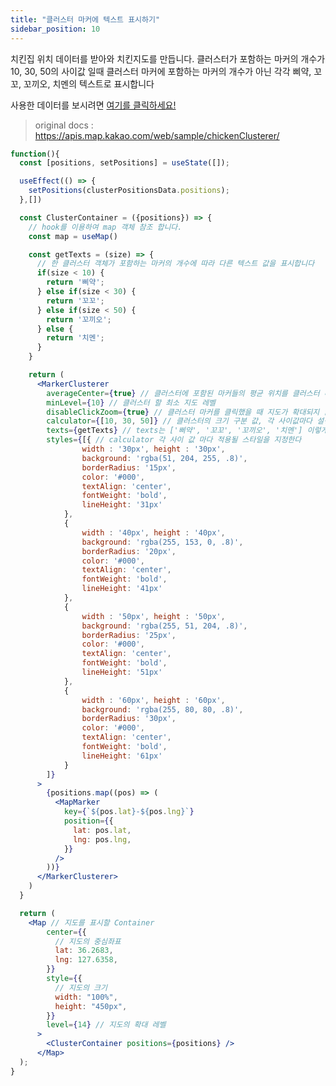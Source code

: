 ```yaml
---
title: "클러스터 마커에 텍스트 표시하기"
sidebar_position: 10
---
```


치킨집 위치 데이터를 받아와 치킨지도를 만듭니다. 클러스터가 포함하는 마커의 개수가 10, 30, 50의 사이값 일때 클러스터 마커에 포함하는 마커의 개수가 아닌 각각 삐약, 꼬꼬, 꼬끼오, 치멘의 텍스트로 표시합니다

사용한 데이터를 보시려면 [여기를 클릭하세요!](https://apis.map.kakao.com/download/web/data/chicken.json)

> original docs : https://apis.map.kakao.com/web/sample/chickenClusterer/

```jsx live
function(){
  const [positions, setPositions] = useState([]);

  useEffect(() => {
    setPositions(clusterPositionsData.positions);
  },[])

  const ClusterContainer = ({positions}) => {
    // hook를 이용하여 map 객체 참조 합니다.
    const map = useMap()

    const getTexts = (size) => {
      // 한 클러스터 객체가 포함하는 마커의 개수에 따라 다른 텍스트 값을 표시합니다
      if(size < 10) {
        return '삐약';
      } else if(size < 30) {
        return '꼬꼬';
      } else if(size < 50) {
        return '꼬끼오';
      } else {
        return '치멘';
      }
    }

    return (
      <MarkerClusterer
        averageCenter={true} // 클러스터에 포함된 마커들의 평균 위치를 클러스터 마커 위치로 설정
        minLevel={10} // 클러스터 할 최소 지도 레벨
        disableClickZoom={true} // 클러스터 마커를 클릭했을 때 지도가 확대되지 않도록 설정한다
        calculator={[10, 30, 50]} // 클러스터의 크기 구분 값, 각 사이값마다 설정된 text나 style이 적용된다
        texts={getTexts} // texts는 ['삐약', '꼬꼬', '꼬끼오', '치멘'] 이렇게 배열로도 설정할 수 있다
        styles={[{ // calculator 각 사이 값 마다 적용될 스타일을 지정한다
                width : '30px', height : '30px',
                background: 'rgba(51, 204, 255, .8)',
                borderRadius: '15px',
                color: '#000',
                textAlign: 'center',
                fontWeight: 'bold',
                lineHeight: '31px'
            },
            {
                width : '40px', height : '40px',
                background: 'rgba(255, 153, 0, .8)',
                borderRadius: '20px',
                color: '#000',
                textAlign: 'center',
                fontWeight: 'bold',
                lineHeight: '41px'
            },
            {
                width : '50px', height : '50px',
                background: 'rgba(255, 51, 204, .8)',
                borderRadius: '25px',
                color: '#000',
                textAlign: 'center',
                fontWeight: 'bold',
                lineHeight: '51px'
            },
            {
                width : '60px', height : '60px',
                background: 'rgba(255, 80, 80, .8)',
                borderRadius: '30px',
                color: '#000',
                textAlign: 'center',
                fontWeight: 'bold',
                lineHeight: '61px'
            }
        ]}
      >
        {positions.map((pos) => (
          <MapMarker
            key={`${pos.lat}-${pos.lng}`}
            position={{
              lat: pos.lat,
              lng: pos.lng,
            }}
          />
        ))}
      </MarkerClusterer>
    )
  }

  return (
    <Map // 지도를 표시할 Container
        center={{
          // 지도의 중심좌표
          lat: 36.2683,
          lng: 127.6358,
        }}
        style={{
          // 지도의 크기
          width: "100%",
          height: "450px",
        }}
        level={14} // 지도의 확대 레벨
      >
        <ClusterContainer positions={positions} />
      </Map>
  );
}
```

